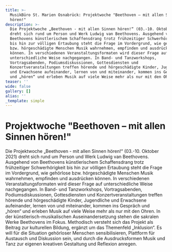 ```yaml
---
title: >-
  MusikBüro St. Marien Osnabrück: Projektwoche "Beethoven – mit allen Sinnen
  hören!"
description: >-
  Die Projektwoche „Beethoven - mit allen Sinnen hören!“ (03.-10. Oktober 2021)
  dreht sich rund um Person und Werk Ludwig van Beethovens. Ausgehend von
  Beethovens künstlerischem Schaffensdrang trotz frühzeitiger Schwerhörigkeit
  bis hin zur völligen Ertaubung steht die Frage im Vordergrund, wie gehörlose
  bzw. hörgeschädigte Menschen Musik wahrnehmen, empfinden und ausdrücken
  können. In verschiedenen Veranstaltungsformaten wird dieser Frage auf
  unterschiedliche Weise nachgegangen. In Band- und Tanzworkshops,
  Vortragsabenden, Podiumsdiskussionen, Gottesdiensten und
  Konzertveranstaltungen treffen hörende und hörgeschädigte Kinder, Jugendliche
  und Erwachsene aufeinander, lernen von und miteinander, kommen ins Gespräch
  und „hören“ und erleben Musik auf viele Weise mehr als nur mit den Ohren.
teaser: ''
wide: false
gallery: []
alias: ''
_template: simple
---
```


# Projektwoche "Beethoven – mit allen Sinnen hören!"

Die Projektwoche „Beethoven - mit allen Sinnen hören!“ (03.-10. Oktober 2021) dreht sich rund um Person und Werk Ludwig van Beethovens. Ausgehend von Beethovens künstlerischem Schaffensdrang trotz frühzeitiger Schwerhörigkeit bis hin zur völligen Ertaubung steht die Frage im Vordergrund, wie gehörlose bzw. hörgeschädigte Menschen Musik wahrnehmen, empfinden und ausdrücken können. In verschiedenen Veranstaltungsformaten wird dieser Frage auf unterschiedliche Weise nachgegangen. In Band- und Tanzworkshops, Vortragsabenden, Podiumsdiskussionen, Gottesdiensten und Konzertveranstaltungen treffen hörende und hörgeschädigte Kinder, Jugendliche und Erwachsene aufeinander, lernen von und miteinander, kommen ins Gespräch und „hören“ und erleben Musik auf viele Weise mehr als nur mit den Ohren. In der künstlerisch-musikalischen Auseinandersetzung stehen die sakralen Werke Beethovens im Fokus. Methodisch versteht sich das Projekt als Beitrag zur kulturellen Bildung, ergänzt um das Themenfeld „Inklusion“. Es will für die Situation gehörloser Menschen sensibilisieren, Plattform für Austausch und Diskussion sein, und durch die Ausdrucksformen Musik und Tanz zur eigenen kreativen Gestaltung und Reflexion anregen.
